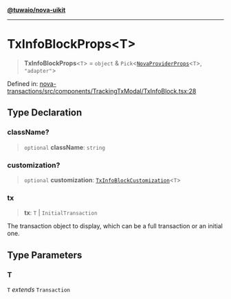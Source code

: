 [**@tuwaio/nova-uikit**](../../../README.md)

***

# TxInfoBlockProps\<T\>

> **TxInfoBlockProps**\<`T`\> = `object` & `Pick`\<[`NovaProviderProps`](../providers/type-aliases/NovaProviderProps.md)\<`T`\>, `"adapter"`\>

Defined in: [nova-transactions/src/components/TrackingTxModal/TxInfoBlock.tsx:28](https://github.com/TuwaIO/nova-uikit/blob/6471ec92ba46e4919e84ebc080dd1092115ca291/packages/nova-transactions/src/components/TrackingTxModal/TxInfoBlock.tsx#L28)

## Type Declaration

### className?

> `optional` **className**: `string`

### customization?

> `optional` **customization**: [`TxInfoBlockCustomization`](TxInfoBlockCustomization.md)\<`T`\>

### tx

> **tx**: `T` \| `InitialTransaction`

The transaction object to display, which can be a full transaction or an initial one.

## Type Parameters

### T

`T` *extends* `Transaction`
